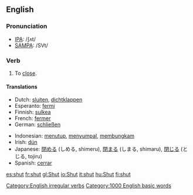 ==English==

===Pronunciation===
*[[International Phonetic Alphabet|IPA]]: /ʃʌt/
*[[SAMPA]]: /SVt/

===Verb===
[[Category:English irregular verbs]]
{{en-verb2|'''to shut'''|'''[[shuts]]'''|'''shut'''|'''shut'''|'''[[shutting]]'''}}

# To [[close]].

====Translations====
{{top}}
*Dutch: [[sluiten]], [[dichtklappen]]
*Esperanto: [[fermi]]
*Finnish: [[sulkea]]
*French: [[fermer]]
*German: [[schließen]]
{{mid}}
*Indonesian: [[tutup|menutup]], [[sumpal|menyumpal]], [[bungkam|membungkam]]
*Irish: [[dún]]
*Japanese: [[閉める]] (しめる, shimeru), [[閉まる]] (しまる, shimaru), [[閉じる]] (とじる, tojiru)
*Spanish: [[cerrar]]
{{bottom}}

[[Category:1000 English basic words]]
[[es:shut]]
[[fr:shut]]
[[gl:Shut]]
[[io:Shut]]
[[it:shut]]
[[hu:Shut]]
[[fi:shut]]